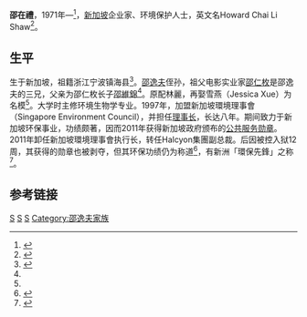 '''邵在禮'''，1971年—<ref name="shao">{{cite web |url=http://dailynews.sina.com/bg/news/int/kwongwah/20120419/09213327246.html |title=新婚妻陪邵在禮面控　回應“非常難過” |publisher=新浪全球新闻 |author=光华日报 |date=2012年4月19日 |accessdate=2015年7月9日 |archive-date=2016年3月4日 |archive-url=https://web.archive.org/web/20160304132349/http://dailynews.sina.com/bg/news/int/kwongwah/20120419/09213327246.html |dead-url=no }}</ref>，[[新加坡|新加坡]]企业家、环境保护人士，英文名Howard Chai Li Shaw<ref name="shao family">{{cite web |url=https://temasektimes.wordpress.com/2012/04/18/shaw-organization-founders-grandson-howard-shaw-charged-for-having-sex-with-underage-prostitute/ |title=Shaw Organization founder’s grandson Howard Shaw charged for having SEX with underage prostitute |publisher=The Temasek Times |date=April 18, 2012 |accessdate=2015-07-09 |archive-date=2015-01-07 |archive-url=https://web.archive.org/web/20150107025802/http://temasektimes.wordpress.com/2012/04/18/shaw-organization-founders-grandson-howard-shaw-charged-for-having-sex-with-underage-prostitute/ |dead-url=no }}</ref>。

==生平==

生于新加坡，祖籍浙江宁波镇海县<ref>{{cite web|url=http://ent.163.com/12/0420/03/7VGMACL100031H2L.html|title=影视大亨邵逸夫侄孙邵在礼新加坡涉嫖雏妓案|publisher=网易娱乐|date=2012-04-20|deadurl=yes|archiveurl=https://web.archive.org/web/20150709150104/http://ent.163.com/12/0420/03/7VGMACL100031H2L.html|archivedate=2015-07-09}}</ref>。[[邵逸夫|邵逸夫]]侄孙，祖父电影实业家[[邵仁枚|邵仁枚]]是邵逸夫的三兄，父亲为邵仁枚长子[[邵維錦|邵維錦]]<ref name="shao family"/>。原配林麗，再娶雪燕（Jessica Xue）为名模<ref name="shao"/>。大学时主修环境生物学专业。1997年，加盟新加坡環境理事會（Singapore Environment Council），并担任[[理事长|理事长]]，长达八年。期间致力于新加坡环保事业，功绩颇著，因而2011年获得新加坡政府颁布的[[新加坡荣誉制度|公共服务勋章]]。2011年卸任新加坡環境理事會执行长，转任Halcyon集團副总裁。后因被控入狱12周，其获得的勋章也被剥夺，但其环保功绩仍为称道<ref>{{cite web |url=http://news.sinchew.com.my/node/302366?tid=40 |title=嫖雛妓判監8周‧邵在禮勳章被褫奪 |publisher=新岛日报 |date=2013-06-08 |access-date=2015-07-09 |archive-url=https://web.archive.org/web/20150710071020/http://news.sinchew.com.my/node/302366?tid=40 |archive-date=2015-07-10 |dead-url=yes }}</ref>，有新洲「環保先鋒」之称<ref>{{cite web |url=http://news.singtao.ca/vancouver/2012-04-21/hongkong1334993083d3822437.html |title=邵逸夫侄孫涉嫖雛妓星洲「環保先鋒」 |publisher=新岛日报 |date=2012-04-21 |access-date=2015-07-09 |archive-url=https://web.archive.org/web/20150709201237/http://news.singtao.ca/vancouver/2012-04-21/hongkong1334993083d3822437.html |archive-date=2015-07-09 |dead-url=yes }}</ref>。

==参考链接==
{{reflist|2}}

[[Category:镇海县人|S]]
[[Category:寧波裔新加坡人|S]]
[[Category:新加坡企业家|S]]
[[Category:邵逸夫家族|Category:邵逸夫家族]]
